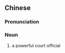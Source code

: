 {{also|朝贵}}
==Chinese==
{{zh-forms|s=朝贵}}

===Pronunciation===
{{zh-pron
|m=cháoguì
|cat=n
}}

===Noun===
{{zh-noun}}

# {{lb|zh|archaic}} a powerful court official